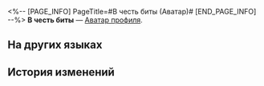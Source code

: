 <%-- [PAGE_INFO]
PageTitle=#В честь биты (Аватар)#
[END_PAGE_INFO] --%>
{{Предмет Инфобокс
|Название    = В честь биты
|id          = 202033
|Изображение = Аватар В честь биты.png
|Тип         = Аватар профиля
|Инвентарь   = 
|Редкость    = 4
|Эффект      = 
|Описание    = Самоуверенный бейсболист.
|Источник1   = [[Аватар за событие «Легенда о Космическом бейсболисте: Повелитель демонов».]]
}}
{{Описание|''«Этот момент отражает прошлое, продолжите "Легенду о Космическом бейсболисте"!»''}}
'''В честь биты''' — [[Аватар профиля]].

==На других языках==
{{На других языках
|en   = Ball Bat by Name
|zhs  = 以球棒为名
|zht  = 以球棒為名
|ja   = バットの名のもとに
|ko   = 야구 방망이의 이름으로
|es   = Mi nombre es Bate de béisbol
|fr   = Au nom de la batte
|ru   = В честь биты
|th   = ด้วยนามแห่งไม้เบสบอล
|vi   = Đặt Tên Theo Gậy Bóng Chày
|de   = Im Namen des Schlägers
|id   = Dinamai Menurut Pentung Bisbol
|pt   = Taco de Beisebol por Nome
}}

==История изменений==
{{История изменений|3.5}}
